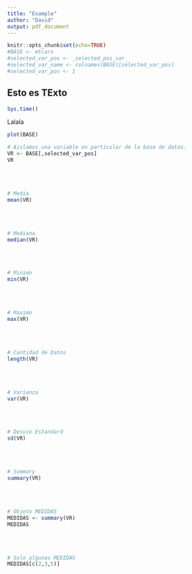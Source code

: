 ```yaml
---
title: "Example"
author: "David"
output: pdf_document
---
```


```r
knitr::opts_chunk$set(echo=TRUE)
#BASE <- mtcars
#selected_var_pos <- _selected_pos_var_ 
#selected_var_name <- colnames(BASE)[selected_var_pos]
#selected_var_pos <- 1
```


## Esto es TExto
```r
Sys.time()
```

Lalala
```r
plot(BASE)
```


```r
# Aislamos una variable en particular de la base de datos.
VR <- BASE[,selected_var_pos]
VR
```
<br>
<br>

```r
# Media
mean(VR)
```
<br>
<br>

```r
# Mediana 
median(VR)
```
<br>
<br>

```r
# Minimo
min(VR)
```
<br>
<br>

```r
# Maximo
max(VR)
```
<br>
<br>

```r
# Cantidad de Datos
length(VR)
```
<br>
<br>

```r
# Varianza
var(VR)
```
<br>
<br>

```r
# Desvio Estandard
sd(VR)
```
<br>
<br>

```r
# Summary
summary(VR)
```
<br>
<br>

```r
# Objeto MEDIDAS
MEDIDAS <- summary(VR)
MEDIDAS
```
<br>
<br>

```r
# Solo algunas MEDIDAS
MEDIDAS[c(2,3,5)]
```
<br>
<br>



